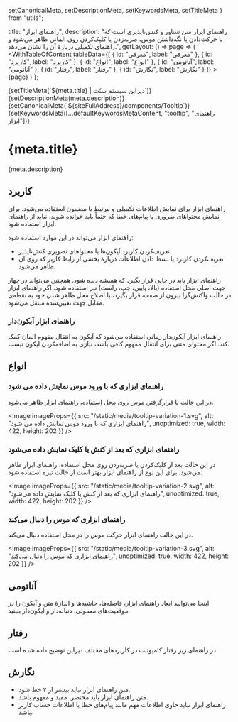   setCanonicalMeta,
  setDescriptionMeta,
  setKeywordsMeta,
  setTitleMeta
} from "utils";

  title: "راهنمای ابزار",
  description:
    "راهنمای ابزار متن شناور و کنش‌ناپذیری است که با حرکت‌دادن یا نگه‌داشتن موس، ضربه‌زدن یا کلیک‌کردن روی المانی ظاهر می‌شود و راهنمای تکمیلی دربارهٔ آن را نشان می‌دهد.",
  getLayout: () => page =>
    (
      <WithTableOfContent
        tableData={[
          { id: "معرفی", label: "معرفی" },
          { id: "کاربرد", label: "کاربرد" },
          { id: "انواع", label: "انواع" },
          { id: "آناتومی", label: "آناتومی" },
          { id: "رفتار", label: "رفتار" },
          { id: "نگارش", label: "نگارش" }
        ]}
      >
        {page}
      </WithTableOfContent>
    )
};

<Head>
  {setTitleMeta(`${meta.title} | دیزاین سیستم سنّت`)}
  {setDescriptionMeta(meta.description)}
  {setCanonicalMeta(`${siteFullAddress}/components/Tooltip`)}
  {setKeywordsMeta([...defaultKeywordsMetaContent, "tooltip", "راهنمای ابزار"])}
</Head>

<h1>
  <span>{meta.title}</span>
  <AnchorButton anchorId="معرفی" />
</h1>

<p>{meta.description}</p>

<h2>
  <span>کاربرد</span>
  <AnchorButton anchorId="کاربرد" />
</h2>

<p>
  راهنمای ابزار برای نمایش اطلاعات تکمیلی و مرتبط با مضمون استفاده می‌شود. برای
  نمایش محتواهای ضروری یا پیام‌های خطا که حتماً باید خوانده شوند، نباید از
  راهنمای ابزار استفاده شود.
</p>

<p>راهنمای ابزار می‌تواند در این موارد استفاده شود:</p>

<ul>
  <li>تعریف‌کردن کاربرد آیکون‌ها یا محتواهای تصویری کنش‌ناپذیر.</li>
  <li>
    تعریف‌کردن کاربرد یا بسط‌ دادن اطلاعات دربارهٔ بخشی از رابط کاربر که روی آن
    ظاهر می‌شود.
  </li>
</ul>

<p>
  راهنمای ابزار باید در جایی قرار بگیرد که همیشه دیده شود. همچنین می‌تواند در
  چهار جهت اصلی محل استفاده (بالا، پایین، چپ، راست) نیز استفاده شود. اگر راهنمای
  ابزار در حالت واکنش‌گرا بیرون از صفحه قرار بگیرد، با اصلاح محل‌ ظاهر شدن خود
  به نقطه‌ی مقابل جهت تعیین‌شده منتقل می‌شود.
</p>

<h3>
  <span>راهنمای ابزار آیکون‌دار</span>
  <AnchorButton anchorId="راهنمای ابزار آیکون‌دار" />
</h3>

<p>
  راهنمای ابزار آیکون‌دار زمانی استفاده می‌شود که آیکون به انتقال مفهوم المان
  کمک کند. اگر محتوای متنی برای انتقال مفهوم کافی باشد، نیازی به اضافه‌کردن
  آیکون نیست.
</p>

<Divider spaced />

<h2>
  <span>انواع</span>
  <AnchorButton anchorId="انواع" />
</h2>

<h3>
  <span>راهنمای ابزاری که با ورود موس نمایش داده می شود</span>
  <AnchorButton anchorId="راهنمای ابزاری که با ورود موس نمایش داده می شود" />
</h3>

<p>در این حالت با قرارگرفتن موس روی محل استفاده، راهنمای ابزار ظاهر می‌شود.</p>

<Image
  imageProps={{
    src: "/static/media/tooltip-variation-1.svg",
    alt: "راهنمای ابزاری که با ورود موس نمایش داده می شود",
    unoptimized: true,
    width: 422,
    height: 202
  }}
/>

<Divider dotted />

<h3>
  <span>راهنمای ابزاری که بعد از کنش یا کلیک نمایش داده می‌شود</span>
  <AnchorButton anchorId="راهنمای ابزاری که بعد از کنش یا کلیک نمایش داده می‌شود" />
</h3>

<p>
  در این حالت بعد از کلیک‌کردن یا ضربه‌زدن روی محل استفاده، راهنمای ابزار ظاهر
  می‌شود. برای این نوع از راهنمای ابزار بهتر است از حالت تیره استفاده شود.
</p>

<Image
  imageProps={{
    src: "/static/media/tooltip-variation-2.svg",
    alt: "راهنمای ابزاری که بعد از کنش یا کلیک نمایش داده می‌شود",
    unoptimized: true,
    width: 422,
    height: 202
  }}
/>

<Divider dotted />

<h3>
  <span>راهنمای ابزاری که موس را دنبال می‌‌کند</span>
  <AnchorButton anchorId="راهنمای ابزاری که موس را دنبال می‌‌کند" />
</h3>

<p>در این حالت راهنمای ابزار حرکت موس را در محل استفاده دنبال می‌کند.</p>

<Image
  imageProps={{
    src: "/static/media/tooltip-variation-3.svg",
    alt: "راهنمای ابزاری که موس را دنبال می‌‌کند",
    unoptimized: true,
    width: 422,
    height: 202
  }}
/>

<div>
  <p></p>
  <Divider spaced />
</div>

<h2>
  <span>آناتومی</span>
  <AnchorButton anchorId="آناتومی" />
</h2>

<p>
  اینجا می‌توانید ابعاد راهنمای ابزار، فاصله‌ها، حاشیه‌ها و اندازهٔ متن و آیکون
  را در موقعیت‌های معمولی، دنباله‌دار و آیکون‌دار ببینید.
</p>

<div data-columnWrapper>
  <Row>
    <Column all="12" sm="6">
      <div data-column>
        <Anatomy
          caption="راهنمای ابزار"
          imageProps={{
            mainSrc: "/static/media/tooltip-anatomy-1.svg",
            specSrc: "/static/media/tooltip-anatomy-1-spec.svg",
            alt: "راهنمای ابزار",
            unoptimized: true,
            width: 236,
            height: 220
          }}
        />
      </div>
    </Column>
    <Column all="12" sm="6">
      <div data-column>
        <Anatomy
          caption="راهنمای ابزار آیکون‌دار"
          imageProps={{
            mainSrc: "/static/media/tooltip-anatomy-2.svg",
            specSrc: "/static/media/tooltip-anatomy-2-spec.svg",
            alt: "راهنمای ابزار آیکون‌دار",
            unoptimized: true,
            width: 236,
            height: 220
          }}
        />
      </div>
    </Column>
    <Column all="12" sm="6">
      <div data-column>
        <Anatomy
          caption="راهنمای ابزار دنباله‌دار"
          imageProps={{
            mainSrc: "/static/media/tooltip-anatomy-3.svg",
            specSrc: "/static/media/tooltip-anatomy-3-spec.svg",
            alt: "راهنمای ابزار دنباله‌دار",
            unoptimized: true,
            width: 236,
            height: 220
          }}
        />
      </div>
    </Column>
  </Row>
</div>

<div>
  <p></p>
  <Divider spaced />
</div>

<h2>
  <span>رفتار</span>
  <AnchorButton anchorId="رفتار" />
</h2>

<p>
  در راهنمای زیر رفتار کامپوننت در کاربردهای مختلف دیزاین توضیح داده شده است.
</p>

<div data-columnWrapper>
  <Row>
    <Column all="12" sm="6">
      <div data-column>
        <Behaviour
          variant="dont"
          caption="متن راهنمای ابزار باید تکمیل‌کننده‌ی محتوای المان باشد و نباید متن المان مورد نظر را تکرار کند."
          imageProps={{
            src: "/static/media/tooltip-behaviour-1.svg",
            alt: "متن راهنمای ابزار باید تکمیل‌کننده‌ی محتوای المان باشد و نباید متن المان مورد نظر را تکرار کند.",
            unoptimized: true,
            width: 422,
            height: 368
          }}
        />
      </div>
    </Column>
    <Column all="12" sm="6">
      <div data-column>
        <Behaviour
          variant="dont"
          caption="در راهنمای ابزار از عکس استفاده نکنید."
          imageProps={{
            src: "/static/media/tooltip-behaviour-2.svg",
            alt: "در راهنمای ابزار از عکس استفاده نکنید.",
            unoptimized: true,
            width: 422,
            height: 368
          }}
        />
      </div>
    </Column>
    <Column all="12" sm="6">
      <div data-column>
        <Behaviour
          variant="dont"
          caption="راهنمای ابزار فقط برای نمایش اطلاعات است و نباید هیچ کنشی مثل دکمه یا لینک درون آن قرار بگیرد."
          imageProps={{
            src: "/static/media/tooltip-behaviour-3.svg",
            alt: "راهنمای ابزار فقط برای نمایش اطلاعات است و نباید هیچ کنشی مثل دکمه یا لینک درون آن قرار بگیرد.",
            unoptimized: true,
            width: 422,
            height: 368
          }}
        />
      </div>
    </Column>
    <Column all="12" sm="6">
      <div data-column>
        <Behaviour
          variant="dont"
          caption="متن راهنمای ابزار باید مختصر و مفید باشد و بیشتر از ۲ خط نشود. اگر متن طولانی باشد، باید از کامپوننت دیگری برای نمایش آن استفاده شود."
          imageProps={{
            src: "/static/media/tooltip-behaviour-4.svg",
            alt: "متن راهنمای ابزار باید مختصر و مفید باشد و بیشتر از ۲ خط نشود. اگر متن طولانی باشد، باید از کامپوننت دیگری برای نمایش آن استفاده شود.",
            unoptimized: true,
            width: 422,
            height: 368
          }}
        />
      </div>
    </Column>
    <Column all="12" sm="6">
      <div data-column>
        <Behaviour
          variant="warning"
          caption="تا حد امکان المانی را که ابزار راهنما روی آن ظاهر می‌شود، نپوشانید."
          imageProps={{
            src: "/static/media/tooltip-behaviour-5.svg",
            alt: "تا حد امکان المانی را که ابزار راهنما روی آن ظاهر می‌شود، نپوشانید.",
            unoptimized: true,
            width: 422,
            height: 368
          }}
        />
      </div>
    </Column>
    <Column all="12" sm="6">
      <div data-column>
        <Behaviour
          variant="do"
          caption="مدت نمایش «راهنمای ابزار بعد از کنش یا کلیک» ۱.۵ ثانیه بعد از کنش است. اگر در این مدت لازم بود راهنمای ابزار دیگری ظاهر شود، راهنمای ابزار قبلی حذف می‌شود."
          imageProps={{
            src: "/static/media/tooltip-behaviour-6.svg",
            alt: "مدت نمایش «راهنمای ابزار بعد از کنش یا کلیک» ۱.۵ ثانیه بعد از کنش است. اگر در این مدت لازم بود راهنمای ابزار دیگری ظاهر شود، راهنمای ابزار قبلی حذف می‌شود.",
            unoptimized: true,
            width: 422,
            height: 368
          }}
        />
      </div>
    </Column>
  </Row>
</div>

<div>
  <p></p>
  <Divider spaced />
</div>

<h2>
  <span>نگارش</span>
  <AnchorButton anchorId="نگارش" />
</h2>

<ul>
  <li>متن راهنمای ابزار نباید بیشتر از ۲ خط شود.</li>
  <li>متن راهنمای ابزار باید مختصر، مفید و مفهوم باشد.</li>
  <li>
    راهنمای ابزار نباید حاوی اطلاعات مهم مانند پیام‌های خطا یا اطلاعات حساب
    کاربر باشد.
  </li>
</ul>
